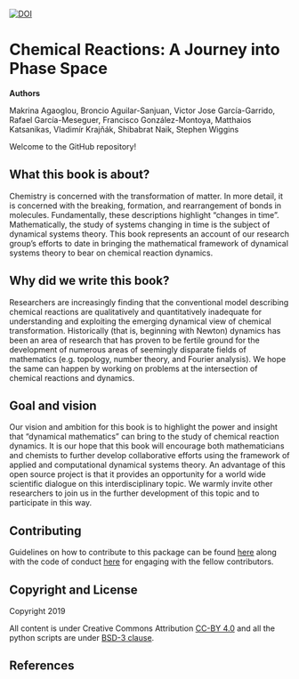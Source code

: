 [![DOI](https://zenodo.org/badge/DOI/10.5281/zenodo.3568210.svg)](https://doi.org/10.5281/zenodo.3568210)

# Chemical Reactions: A Journey into Phase Space

**Authors**

Makrina Agaoglou, Broncio Aguilar-Sanjuan, Victor Jose García-Garrido, Rafael García-Meseguer, Francisco González-Montoya, Matthaios Katsanikas, Vladimír Krajňák, Shibabrat Naik, Stephen Wiggins


Welcome to the GitHub repository! 

## What this book is about?

Chemistry is concerned with the transformation of matter. In more detail, it is concerned with the breaking, formation, and rearrangement of bonds in molecules. Fundamentally, these descriptions highlight “changes in time”. Mathematically, the study of systems changing in time is the subject of dynamical systems theory.  This book represents an account of our research group’s efforts to date in bringing the mathematical framework of dynamical systems theory to bear on chemical reaction dynamics. 

## Why did we write this book?

Researchers are increasingly finding that the conventional model describing chemical reactions are qualitatively and quantitatively inadequate for understanding and exploiting the emerging dynamical view of chemical transformation. Historically (that is, beginning with Newton) dynamics has been an area of research that has proven to be fertile ground for the development of numerous areas of seemingly disparate fields of mathematics (e.g. topology, number theory, and Fourier analysis). We hope the same can happen by working on problems at the intersection of chemical reactions and dynamics.

## Goal and vision

Our vision and ambition for this book is to highlight the power and insight that “dynamical mathematics” can bring to the study of chemical reaction dynamics.  It is our hope that this book will encourage both mathematicians and chemists to further develop collaborative efforts  using the framework of applied and computational dynamical systems theory. An advantage of this open source project is that it provides an opportunity for a world wide scientific dialogue on this interdisciplinary topic. We warmly invite other researchers to join us in the further development of this topic and to participate in this way.



## Contributing

Guidelines on how to contribute to this package can be found  [here](https://github.com/champsproject/chem_react_dyn/blob/docs/docs/contributing.md) along with the code of conduct [here](https://github.com/champsproject/chem_react_dyn/blob/docs/docs/CODE_OF_CONDUCT.md) for engaging with the fellow contributors.


## Copyright and License
Copyright 2019

All content is under Creative Commons Attribution [CC-BY 4.0](https://creativecommons.org/licenses/by/4.0/legalcode.txt) and all the python scripts are under [BSD-3 clause](https://github.com/champsproject/chem_react_dyn/blob/docs/docs/LICENSE).

## References




